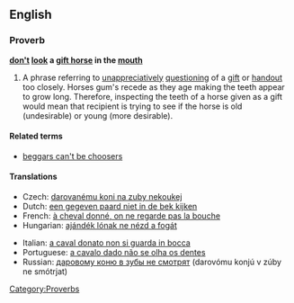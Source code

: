 ==English==

===Proverb===
'''[[don't]] [[look]] a [[gift horse]] in the [[mouth]]'''

# A phrase referring to [[unappreciatively]] [[questioning]] of a [[gift]] or [[handout]] too closely. Horses gum's recede as they age making the teeth appear to grow long. Therefore, inspecting the teeth of a horse given as a gift would mean that recipient is trying to see if the horse is old (undesirable) or young (more desirable).

====Related terms====
* [[beggars can't be choosers]]

====Translations====
{{trans-top|a phrase referring to unappreciatively questioning of a gift or handout too closely}}
* Czech: [[darovanému koni na zuby nekoukej]]
* Dutch: [[een gegeven paard niet in de bek kijken]]
* French: [[à cheval donné, on ne regarde pas la bouche]]
* Hungarian: [[ajándék lónak ne nézd a fogát]]
{{trans-mid}}
* Italian: [[a caval donato non si guarda in bocca]]
* Portuguese: [[a cavalo dado não se olha os dentes]]
* Russian: [[даровому коню в зубы не смотрят]] (darovómu konjú v zúby ne smótrjat)
{{trans-bottom}}

[[Category:Proverbs]]